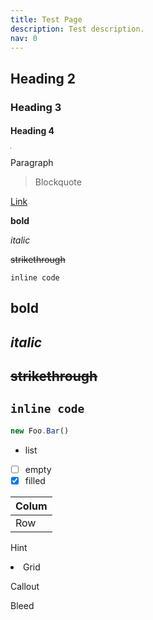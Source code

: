 ---
title: Test Page
description: Test description.
nav: 0
---

## Heading 2

### Heading 3

#### Heading 4

<img src="data:image/gif;base64,R0lGODlhAQABAIAAAAUEBAAAACwAAAAAAQABAAACAkQBADs=" alt="A black image" />

Paragraph

> Blockquote

[Link](#)

**bold**

_italic_

~~strikethrough~~

`inline code`

## **bold**

## _italic_

## ~~strikethrough~~

## `inline code`

```js
new Foo.Bar()
```

- list

- [ ] empty
- [x] filled

| Colum |
| ----- |
| Row   |

<StoryBook lib="drei" id="abstractions-line--cubic-bezier" />

<Demo name="chain-use-transition" />

<YoutubeEmbed src="https://youtu.be/CLTZrFmri2E" />

<Sandbox id="rrppl0y8l4" />

<Hint>Hint</Hint>

<Grid cols={1}>
  <li>Grid</li>
</Grid>

<Callout>Callout</Callout>

<Bleed>Bleed</Bleed>

<Codesandbox id="rrppl0y8l4" />

<TweetGrid />

<GridUsedBy />
